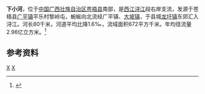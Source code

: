 {{Infobox River
  | river_name      = 下小河
  | image_name      =
  | image_size      = 
  | caption         = 
  | origin          = [[广西壮族自治区|广西壮族自治区]][[苍梧县|苍梧县]][[广平镇_(苍梧县)|广平镇]]平乐村黎岭屯
  | mouth           = 广西壮族自治区苍梧县[[龙圩镇|龙圩镇]][[浔江|浔江]]
  | basin_countries = 广西苍梧县
  | length          = 80 km
  | elevation       = 
  | mouth_elevation = 
  | discharge       = 
  | watershed       = 672 km<sup>2</sup>
}}
'''下小河'''，位于[[中国|中国]][[广西壮族自治区|广西壮族自治区]][[苍梧县|苍梧县]]南部，是[[西江|西江]][[浔江|浔江]]段右岸支流，发源于苍梧县[[广平镇_(苍梧县)|广平镇]]平乐村黎岭屯，蜿蜒向北流经广平镇、[[大坡镇_(苍梧县)|大坡镇]]，于县城[[龙圩镇|龙圩镇]]东郊汇入浔江。河长80千米，河道平均比降1.6‰，流域面积672平方千米。年均径流量2.96亿立方米。<ref name="中国河湖大典">{{cite book zh |author=《[[中国河湖大典|中国河湖大典]]》编纂委员会 |title=《中国河湖大典·珠江卷》 |format=M |edition=1 |location=北京 |publisher=中国水利水电出版社 |date=2013年1月 |pages=185页 |id= ISBN 978-7-5170-0561-2}}</ref>

==参考资料==
{{reflist}}
[[Category:潯江水系|X]]
[[Category:广西河流|X]]